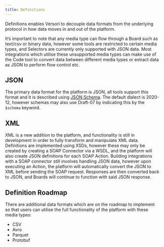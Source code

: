 ```yaml
---
title: Definitions
---
```


Definitions enables Versori to decouple data formats from the underlying protocol in how data moves in and out of the
platform.

It’s important to note that any media type can flow through a Board such as text/csv or binary data, however some tools
are restricted to certain media types, and Selectors are currently only supported with JSON data. Most integrations
which utilise these unsupported media types can make use of the Code tool to convert data between different media types
or extract data as JSON to perform flow control etc.

## JSON

The primary data format for the platform is JSON, all tools support this format and it is described using
[JSON Schema](https://json-schema.org/). The default dialect is 2020-12, however schemas may also use Draft-07 by
indicating this by the `$schema` keyword.

## XML

XML is a new addition to the platform, and functionality is still in development in order to fully transform and
manipulate XML data. Definitions are implemented using XSDs, however these may only be created by creating a SOAP
Connector via a WSDL, and the platform will also create JSON definitions for each SOAP Action. Building integrations
with a SOAP connector still involves handling JSON data, however upon executing an Action, the platform will
automatically convert the JSON to XML before sending the SOAP request. Responses are then converted back to JSON, and
Boards will continue to function with said JSON response.

## Definition Roadmap

There are additional data formats which are on the roadmap to implement so that users can utilise the full functionality
of the platform with these media types:

- CSV
- Avro
- Parquet
- Protobuf
